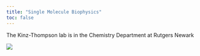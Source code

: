 ```yaml
---
title: "Single Molecule Biophysics"
toc: false
---
```

The Kinz-Thompson lab is in the Chemistry Department at Rutgers Newark

::: {.column-page}
![](./images/downscaled_pawel-czerwi.jpg)
:::